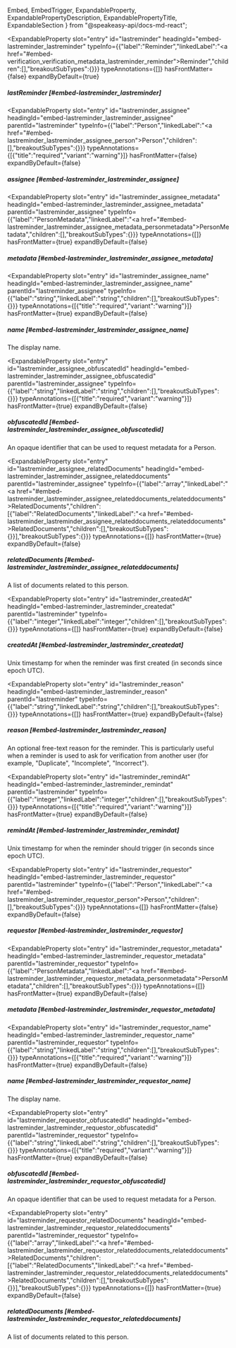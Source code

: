   Embed,
  EmbedTrigger,
  ExpandableProperty,
  ExpandablePropertyDescription,
  ExpandablePropertyTitle,
  ExpandableSection
} from "@speakeasy-api/docs-md-react";

<ExpandableSection>

<ExpandableProperty
  slot="entry"
  id="lastreminder"
  headingId="embed-lastreminder_lastreminder"
  typeInfo={{"label":"Reminder","linkedLabel":"<a href=\"#embed-verification_verification_metadata_lastreminder_reminder\">Reminder</a>","children":[],"breakoutSubTypes":{}}}
  typeAnnotations={[]}
  hasFrontMatter={false}
  expandByDefault={true}
>

<ExpandablePropertyTitle slot="title">

##### lastReminder [#embed-lastreminder_lastreminder]

</ExpandablePropertyTitle>

</ExpandableProperty>

<ExpandableProperty
  slot="entry"
  id="lastreminder_assignee"
  headingId="embed-lastreminder_lastreminder_assignee"
  parentId="lastreminder"
  typeInfo={{"label":"Person","linkedLabel":"<a href=\"#embed-lastreminder_lastreminder_assignee_person\">Person</a>","children":[],"breakoutSubTypes":{}}}
  typeAnnotations={[{"title":"required","variant":"warning"}]}
  hasFrontMatter={false}
  expandByDefault={false}
>

<ExpandablePropertyTitle slot="title">

##### assignee [#embed-lastreminder_lastreminder_assignee]

</ExpandablePropertyTitle>

</ExpandableProperty>

<ExpandableProperty
  slot="entry"
  id="lastreminder_assignee_metadata"
  headingId="embed-lastreminder_lastreminder_assignee_metadata"
  parentId="lastreminder_assignee"
  typeInfo={{"label":"PersonMetadata","linkedLabel":"<a href=\"#embed-lastreminder_lastreminder_assignee_metadata_personmetadata\">PersonMetadata</a>","children":[],"breakoutSubTypes":{}}}
  typeAnnotations={[]}
  hasFrontMatter={true}
  expandByDefault={false}
>

<ExpandablePropertyTitle slot="title">

##### metadata [#embed-lastreminder_lastreminder_assignee_metadata]

</ExpandablePropertyTitle>

<Embed slot="embed">

<EmbedTrigger slot="trigger" embedTitle="metadata" triggerText="View metadata details">

<Embedmetadata />

</EmbedTrigger>

</Embed>

</ExpandableProperty>

<ExpandableProperty
  slot="entry"
  id="lastreminder_assignee_name"
  headingId="embed-lastreminder_lastreminder_assignee_name"
  parentId="lastreminder_assignee"
  typeInfo={{"label":"string","linkedLabel":"string","children":[],"breakoutSubTypes":{}}}
  typeAnnotations={[{"title":"required","variant":"warning"}]}
  hasFrontMatter={true}
  expandByDefault={false}
>

<ExpandablePropertyTitle slot="title">

##### name [#embed-lastreminder_lastreminder_assignee_name]

</ExpandablePropertyTitle>

<ExpandablePropertyDescription slot="description">

The display name.

</ExpandablePropertyDescription>

</ExpandableProperty>

<ExpandableProperty
  slot="entry"
  id="lastreminder_assignee_obfuscatedId"
  headingId="embed-lastreminder_lastreminder_assignee_obfuscatedid"
  parentId="lastreminder_assignee"
  typeInfo={{"label":"string","linkedLabel":"string","children":[],"breakoutSubTypes":{}}}
  typeAnnotations={[{"title":"required","variant":"warning"}]}
  hasFrontMatter={true}
  expandByDefault={false}
>

<ExpandablePropertyTitle slot="title">

##### obfuscatedId [#embed-lastreminder_lastreminder_assignee_obfuscatedid]

</ExpandablePropertyTitle>

<ExpandablePropertyDescription slot="description">

An opaque identifier that can be used to request metadata for a Person.

</ExpandablePropertyDescription>

</ExpandableProperty>

<ExpandableProperty
  slot="entry"
  id="lastreminder_assignee_relatedDocuments"
  headingId="embed-lastreminder_lastreminder_assignee_relateddocuments"
  parentId="lastreminder_assignee"
  typeInfo={{"label":"array","linkedLabel":"<a href=\"#embed-lastreminder_lastreminder_assignee_relateddocuments_relateddocuments\">RelatedDocuments</a>","children":[{"label":"RelatedDocuments","linkedLabel":"<a href=\"#embed-lastreminder_lastreminder_assignee_relateddocuments_relateddocuments\">RelatedDocuments</a>","children":[],"breakoutSubTypes":{}}],"breakoutSubTypes":{}}}
  typeAnnotations={[]}
  hasFrontMatter={true}
  expandByDefault={false}
>

<ExpandablePropertyTitle slot="title">

##### relatedDocuments [#embed-lastreminder_lastreminder_assignee_relateddocuments]

</ExpandablePropertyTitle>

<ExpandablePropertyDescription slot="description">

A list of documents related to this person.

</ExpandablePropertyDescription>

</ExpandableProperty>

<ExpandableProperty
  slot="entry"
  id="lastreminder_createdAt"
  headingId="embed-lastreminder_lastreminder_createdat"
  parentId="lastreminder"
  typeInfo={{"label":"integer","linkedLabel":"integer","children":[],"breakoutSubTypes":{}}}
  typeAnnotations={[]}
  hasFrontMatter={true}
  expandByDefault={false}
>

<ExpandablePropertyTitle slot="title">

##### createdAt [#embed-lastreminder_lastreminder_createdat]

</ExpandablePropertyTitle>

<ExpandablePropertyDescription slot="description">

Unix timestamp for when the reminder was first created (in seconds since epoch UTC).

</ExpandablePropertyDescription>

</ExpandableProperty>

<ExpandableProperty
  slot="entry"
  id="lastreminder_reason"
  headingId="embed-lastreminder_lastreminder_reason"
  parentId="lastreminder"
  typeInfo={{"label":"string","linkedLabel":"string","children":[],"breakoutSubTypes":{}}}
  typeAnnotations={[]}
  hasFrontMatter={true}
  expandByDefault={false}
>

<ExpandablePropertyTitle slot="title">

##### reason [#embed-lastreminder_lastreminder_reason]

</ExpandablePropertyTitle>

<ExpandablePropertyDescription slot="description">

An optional free-text reason for the reminder. This is particularly useful when a reminder is used to ask for verification from another user (for example, "Duplicate", "Incomplete", "Incorrect").

</ExpandablePropertyDescription>

</ExpandableProperty>

<ExpandableProperty
  slot="entry"
  id="lastreminder_remindAt"
  headingId="embed-lastreminder_lastreminder_remindat"
  parentId="lastreminder"
  typeInfo={{"label":"integer","linkedLabel":"integer","children":[],"breakoutSubTypes":{}}}
  typeAnnotations={[{"title":"required","variant":"warning"}]}
  hasFrontMatter={true}
  expandByDefault={false}
>

<ExpandablePropertyTitle slot="title">

##### remindAt [#embed-lastreminder_lastreminder_remindat]

</ExpandablePropertyTitle>

<ExpandablePropertyDescription slot="description">

Unix timestamp for when the reminder should trigger (in seconds since epoch UTC).

</ExpandablePropertyDescription>

</ExpandableProperty>

<ExpandableProperty
  slot="entry"
  id="lastreminder_requestor"
  headingId="embed-lastreminder_lastreminder_requestor"
  parentId="lastreminder"
  typeInfo={{"label":"Person","linkedLabel":"<a href=\"#embed-lastreminder_lastreminder_requestor_person\">Person</a>","children":[],"breakoutSubTypes":{}}}
  typeAnnotations={[]}
  hasFrontMatter={false}
  expandByDefault={false}
>

<ExpandablePropertyTitle slot="title">

##### requestor [#embed-lastreminder_lastreminder_requestor]

</ExpandablePropertyTitle>

</ExpandableProperty>

<ExpandableProperty
  slot="entry"
  id="lastreminder_requestor_metadata"
  headingId="embed-lastreminder_lastreminder_requestor_metadata"
  parentId="lastreminder_requestor"
  typeInfo={{"label":"PersonMetadata","linkedLabel":"<a href=\"#embed-lastreminder_lastreminder_requestor_metadata_personmetadata\">PersonMetadata</a>","children":[],"breakoutSubTypes":{}}}
  typeAnnotations={[]}
  hasFrontMatter={true}
  expandByDefault={false}
>

<ExpandablePropertyTitle slot="title">

##### metadata [#embed-lastreminder_lastreminder_requestor_metadata]

</ExpandablePropertyTitle>

<Embed slot="embed">

<EmbedTrigger slot="trigger" embedTitle="metadata" triggerText="View metadata details">

<Embedmetadata />

</EmbedTrigger>

</Embed>

</ExpandableProperty>

<ExpandableProperty
  slot="entry"
  id="lastreminder_requestor_name"
  headingId="embed-lastreminder_lastreminder_requestor_name"
  parentId="lastreminder_requestor"
  typeInfo={{"label":"string","linkedLabel":"string","children":[],"breakoutSubTypes":{}}}
  typeAnnotations={[{"title":"required","variant":"warning"}]}
  hasFrontMatter={true}
  expandByDefault={false}
>

<ExpandablePropertyTitle slot="title">

##### name [#embed-lastreminder_lastreminder_requestor_name]

</ExpandablePropertyTitle>

<ExpandablePropertyDescription slot="description">

The display name.

</ExpandablePropertyDescription>

</ExpandableProperty>

<ExpandableProperty
  slot="entry"
  id="lastreminder_requestor_obfuscatedId"
  headingId="embed-lastreminder_lastreminder_requestor_obfuscatedid"
  parentId="lastreminder_requestor"
  typeInfo={{"label":"string","linkedLabel":"string","children":[],"breakoutSubTypes":{}}}
  typeAnnotations={[{"title":"required","variant":"warning"}]}
  hasFrontMatter={true}
  expandByDefault={false}
>

<ExpandablePropertyTitle slot="title">

##### obfuscatedId [#embed-lastreminder_lastreminder_requestor_obfuscatedid]

</ExpandablePropertyTitle>

<ExpandablePropertyDescription slot="description">

An opaque identifier that can be used to request metadata for a Person.

</ExpandablePropertyDescription>

</ExpandableProperty>

<ExpandableProperty
  slot="entry"
  id="lastreminder_requestor_relatedDocuments"
  headingId="embed-lastreminder_lastreminder_requestor_relateddocuments"
  parentId="lastreminder_requestor"
  typeInfo={{"label":"array","linkedLabel":"<a href=\"#embed-lastreminder_lastreminder_requestor_relateddocuments_relateddocuments\">RelatedDocuments</a>","children":[{"label":"RelatedDocuments","linkedLabel":"<a href=\"#embed-lastreminder_lastreminder_requestor_relateddocuments_relateddocuments\">RelatedDocuments</a>","children":[],"breakoutSubTypes":{}}],"breakoutSubTypes":{}}}
  typeAnnotations={[]}
  hasFrontMatter={true}
  expandByDefault={false}
>

<ExpandablePropertyTitle slot="title">

##### relatedDocuments [#embed-lastreminder_lastreminder_requestor_relateddocuments]

</ExpandablePropertyTitle>

<ExpandablePropertyDescription slot="description">

A list of documents related to this person.

</ExpandablePropertyDescription>

</ExpandableProperty>

</ExpandableSection>